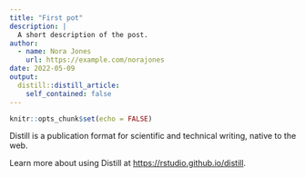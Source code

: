 ```yaml
---
title: "First pot"
description: |
  A short description of the post.
author:
  - name: Nora Jones
    url: https://example.com/norajones
date: 2022-05-09
output:
  distill::distill_article:
    self_contained: false
---
```



```r
knitr::opts_chunk$set(echo = FALSE)
```

Distill is a publication format for scientific and technical writing, native to the web.

Learn more about using Distill at <https://rstudio.github.io/distill>.


